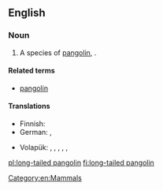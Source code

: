 ==English==
{{rfi}}
{{wikipedia|Pangolin}}
{{wikispecies|Manis tetradactyla}}
===Noun===
{{en-noun|head=[[long-tailed]] [[pangolin]]}}

# A species of [[pangolin]], {{taxlink|Manis tetradactyla|species}}.

====Related terms====
* [[pangolin]]

====Translations====
{{trans-top|''Manis tetradactyla''}}
* Finnish: {{t|fi|pitkähäntämuurahaiskäpy}}
* German: {{t|de|Langschwanzschuppentier|n}}, {{t|de|Schwarzbauchschuppentier|n}}
{{trans-mid}}
* Volapük: {{qualifier|♂♀}} {{t|vo|lunagöbamanit}}, {{qualifier|♂}} {{t|vo|lunagöbahimanit}}, {{qualifier|♀}} {{t|vo|lunagöbajimanit}}, {{qualifier|♂♀ offspring}} {{t|vo|lunagöbamanitül}}, {{qualifier|♂ offspring}} {{t|vo|lunagöbahimanitül}}, {{qualifier|♀ offspring}} {{t|vo|lunagöbajimanitül}}
{{trans-bottom}}

[[Category:en:Mammals]]

[[pl:long-tailed pangolin]]
[[fi:long-tailed pangolin]]